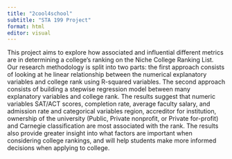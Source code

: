 ```yaml
---
title: "2cool4school"
subtitle: "STA 199 Project"
format: html
editor: visual
---
```


This project aims to explore how associated and influential different metrics are in determining a college's ranking on the Niche College Ranking List. Our research methodology is split into two parts: the first approach consists of looking at he linear relationship between the numerical explanatory variables and college rank using R-squared variables. The second approach consists of building a stepwise regression model between many explanatory variables and college rank. The results suggest that numeric variables SAT/ACT scores, completion rate, average faculty salary, and admission rate and categorical variables region, accreditor for institution, ownership of the university (Public, Private nonprofit, or Private for-profit) and Carnegie classification are most associated with the rank. The results also provide greater insight into what factors are important when considering college rankings, and will help students make more informed decisions when applying to college.
